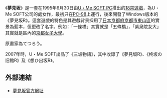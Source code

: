 《'''夢見坂'''》是一套在1995年6月30日由[[U・Me_SOFT_PC|U・Me SOFT PC]]推出的[[18禁遊戲|18禁遊戲]]，為U・Me SOFT公司的處女作，最初只在[[PC-98|PC-98]]上運行，後來開發了Windows版本的《夢見坂R》。這套遊戲的特色是其遊戲背景採用了[[日本|日本]][[京都府|京都府]][[京都市|京都市]][[東山區_(日本)|東山區]]的實景為藍本，但更改了名字。例如：「一條橋」其實就是「五條橋」，「紫泉院女大」其實就是區內的[[京都女子大學|京都女子大學]]。

原畫家為てつろう。

2007年時，U・Me SOFT出品了《三坂物語》，其中收錄了《夢見坂R》、《柊坂の旧館R》及《想ひ出坂R》。

== 外部連結 ==
* [http://www.ume.gr.jp/product/ume/yumemi_r/yumemi_r.html 夢見坂官方網址] {{Wayback|url=http://www.ume.gr.jp/product/ume/yumemi_r/yumemi_r.html |date=20200810235745 }}

{{Adultgame-stub}}
